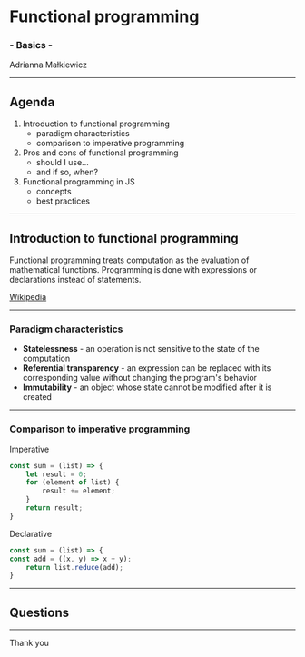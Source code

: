 



<Head>
  <title>Functional programming</title>
</Head>

# Functional programming
### - Basics -

Adrianna Małkiewicz

---

## Agenda

<ol>
  <Appear>
    <li>
        Introduction to functional programming
        <ul>
            <li>
                paradigm characteristics
            </li>
            <li>
                comparison to imperative programming
            </li>
        </ul>
    </li>
    <li>
        Pros and cons of functional programming
        <ul>
            <li>
                should I use...
            </li>
            <li>
                and if so, when?
            </li>
        </ul>
    </li>
    <li>
        Functional programming in JS
        <ul>
            <li>
                concepts
            </li>
            <li>
                best practices
            </li>
        </ul>
    </li>
  </Appear>
</ol>

---

## Introduction to functional programming

Functional programming treats computation as the evaluation of mathematical functions.
Programming is done with expressions or declarations instead of statements.

[Wikipedia](https://en.wikipedia.org/wiki/Functional_programming)

---

### Paradigm characteristics

<ul>
  <Appear>
    <li>
        <b>Statelessness</b> - an operation is not sensitive to the state of the computation
    </li>
    <li>
        <b>Referential transparency</b> - an expression can be replaced with its corresponding value without changing the
        program's behavior
    </li>
    <li>
        <b>Immutability</b> - an object whose state cannot be modified after it is created
    </li>
  </Appear>
</ul>

---

### Comparison to imperative programming

<Split>
<div>

Imperative
```js
const sum = (list) => {
    let result = 0;
    for (element of list) {
        result += element;
    }
    return result;
}
```

</div>
<div>

Declarative
```js
const sum = (list) => {
const add = ((x, y) => x + y);
    return list.reduce(add);
}
```

</div>
</Split>

---

## Questions

---

Thank you
